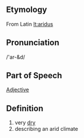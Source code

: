 ==Etymology==
From Latin [[lt:aridus]]
==Pronunciation==
/'ar-&d/
==Part of Speech==
[[Adjective]]
==Definition==
#very [[dry]]
#describing an arid climate